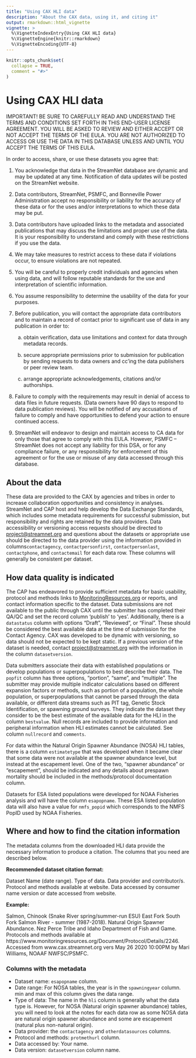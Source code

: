 ```yaml
---
title: "Using CAX HLI data"
description: "About the CAX data, using it, and citing it"
output: rmarkdown::html_vignette
vignette: >
  %\VignetteIndexEntry{Using CAX HLI data}
  %\VignetteEngine{knitr::rmarkdown}
  %\VignetteEncoding{UTF-8}
---
```


```r
knitr::opts_chunk$set(
  collapse = TRUE,
  comment = "#>"
)
```

# Using CAX HLI data
IMPORTANT! BE SURE TO CAREFULLY READ AND UNDERSTAND THE TERMS AND CONDITIONS SET FORTH IN THIS END-USER LICENSE AGREEMENT. YOU WILL BE ASKED TO REVIEW AND EITHER ACCEPT OR NOT ACCEPT THE TERMS OF THE EULA. YOU ARE NOT AUTHORIZED TO ACCESS OR USE THE DATA IN THIS DATABASE UNLESS AND UNTIL YOU ACCEPT THE TERMS OF THIS EULA.

In order to access, share, or use these datasets you agree that:

1. You acknowledge that data in the StreamNet database are dynamic and may be updated at any time. Notification of data updates will be posted on the StreamNet website.

2. Data contributors, StreamNet, PSMFC, and Bonneville Power Administration accept no responsibility or liability for the accuracy of these data or for the uses and/or interpretations to which these data may be put.

3. Data contributors have uploaded links to the metadata and associated publications that may discuss the limitations and proper use of the data. It is your responsibility to understand and comply with these restrictions if you use the data.

4. We may take measures to restrict access to these data if violations occur, to ensure violations are not repeated.

5. You will be careful to properly credit individuals and agencies when using data, and will follow reputable standards for the use and interpretation of scientific information.

6. You assume responsibility to determine the usability of the data for your purposes.

7. Before publication, you will contact the appropriate data contributors and to maintain a record of contact prior to significant use of data in any publication in order to:

    a. obtain verification, data use limitations and context for data through metadata records.

    b. secure appropriate permissions prior to submission for publication by sending requests to data owners and cc’ing the data publishers or peer review team.

    c. arrange appropriate acknowledgements, citations and/or authorships.

8. Failure to comply with the requirements may result in denial of access to data files in future requests. (Data owners have 90 days to respond to data publication reviews). You will be notified of any accusations of failure to comply and have opportunities to defend your action to ensure continued access.

9. StreamNet will endeavor to design and maintain access to CA data for only those that agree to comply with this EULA. However, PSMFC – StreamNet does not accept any liability for this DSA, or for any compliance failure, or any responsibility for enforcement of this agreement or for the use or misuse of any data accessed through this database.

## About the data

These data are provided to the CAX by agencies and tribes in order to increase collaboration opportunities and consistency in analyses. StreamNet and CAP host and help develop the Data Exchange Standards, which includes some metadata requirements for successful submission, but responsibility and rights are retained by the data providers. Data accessibility or versioning access requests should be directed to [project@streamnet.org](mailto:project@streamnet.org) and questions about the datasets or appropriate use should be directed to the data provider using the information provided in columns`contactagency`, `contactpersonfirst`, `contactpersonlast`, `contactphone`, and `contactemail` for each data row. These columns will generally be consistent per dataset. 

## How data quality is indicated

The CAP has endeavored to provide sufficient metadata for basic usability, protocol and methods links to [MonitoringResources.org](MonitoringResources.org) or reports, and contact information specific to the dataset. Data submissions are not available to the public through CAX until the submitter has completed their QA/QC and set the record column 'publish' to 'yes'. Additionally, there is a `datastatus` column with options "Draft", "Reviewed", or "Final". These should be considered the best available data at the time of submission for the Contact Agency. CAX was developed to be dynamic with versioning, so data should not be expected to be kept static. If a previous version of the dataset is needed, contact [project@streamnet.org](mailto:project@streamnet.org) with the information in the column `datasetversion`.

Data submitters associate their data with established populations or develop populations or superpopulations to best describe their data. The `popfit` column has three options, "portion", "same", and "multiple". The submitter may provide multiple indicator calculations based on different expansion factors or methods, such as portion of a population, the whole population, or superpopulations that cannot be parsed through the data available, or different data streams such as PIT tag, Genetic Stock Identification, or spawning ground surveys. They indicate the dataset they consider to be the best estimate of the available data for the HLI in the column `bestvalue`. 
Null records are included to provide information and peripheral information when HLI estimates cannot be calculated. See column `nullrecord` and `comments`.

For data within the Natural Origin Spawner Abundance (NOSA) HLI tables, there is a column `estimatetype` that was developed when it became clear that some data were not available at the spawner abundance level, but instead at the escapement level. One of the two, "spawner abundance" or "escapement", should be indicated and any details about prespawn mortality should be included in the methods/protocol documentation column. 

Datasets for ESA listed populations were developed for NOAA Fisheries analysis and will have the column `esapopname`. These ESA listed population data will also have a value for `nmfs_popid` which corresponds to the NMFS PopID used by NOAA Fisheries. 

## Where and how to find the citation information

The metadata columns from the downloaded HLI data provide the necessary information to produce a citation. The columns that you need are described below.

**Recommended dataset citation format:**

Dataset Name (date range). Type of data. Data provider and contributor/s. Protocol and methods available at website. Data accessed by consumer name version or date accessed from website. 

**Example:**

Salmon, Chinook (Snake River spring/summer-run ESU) East Fork South Fork Salmon River - summer (1987-2018). Natural Origin Spawner Abundance. Nez Perce Tribe and Idaho Department of Fish and Game. Protocols and methods available at https://www.monitoringresources.org/Document/Protocol/Details/2246. Accessed from www.cax.streamnet.org vers May 26 2020 10:00PM by Mari Williams, NOAAF NWFSC/PSMFC.

### Columns with the metadata

* Dataset name:   `esapopname` column.
* Date range: For NOSA tables, the year is in the `spawningyear` column. min and max of this column gives the data range.
* Type of data: The name in the `hli` column is generally what the data type is. However, for NOSA (Natural origin spawner abundance) tables, you will need to look at the notes for each data row as some NOSA data are natural origin spawner abundance and some are escapement (natural plus non-natural origin).
* Data provider: the `contactagency` and `otherdatasources` columns.
* Protocol and methods: `protmethurl` column.
* Data accessed by: Your name.
* Data version: `datasetversion` column name.

